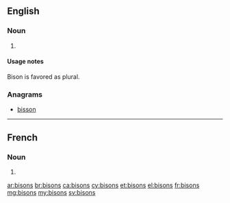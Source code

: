 ==English==

===Noun===
{{head|en|plural}}

# {{plural of|bison|lang=en}}

====Usage notes====
Bison is favored as plural.

===Anagrams===
* [[bisson#English|bisson]]

----

==French==

===Noun===
{{head|fr|plural}}

# {{plural of|bison|lang=fr}}

[[ar:bisons]]
[[br:bisons]]
[[ca:bisons]]
[[cy:bisons]]
[[et:bisons]]
[[el:bisons]]
[[fr:bisons]]
[[mg:bisons]]
[[my:bisons]]
[[sv:bisons]]